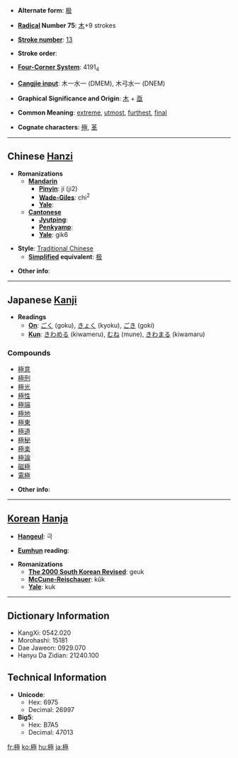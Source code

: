 * '''Alternate form''': [[极]]

* '''[[Wiktionary:Chinese radical index| Radical]] Number 75''': [[Wiktionary:Chinese radical index 木|木]]+9 strokes

* '''[[Wiktionary:Chinese total strokes index|Stroke number]]''': [[Wiktionary:Chinese total strokes index 13|13]]

* '''Stroke order''': 

* '''[[Wiktionary:Chinese four corner index|Four-Corner System]]''': 4191<sub>4</sub>

* '''[[Wiktionary:Chinese Cangjie index|Cangjie input]]''': 木一水一 (DMEM), 木弓水一 (DNEM)

* '''Graphical Significance and Origin''': [[木]] + [[亟]]

* '''Common Meaning''': [[extreme]], [[utmost]], [[furthest]], [[final]]

* '''Cognate characters''': [[殛]], [[革]]

----

== Chinese [[Hanzi]] ==

* '''Romanizations'''
** '''[[Mandarin]]'''
*** '''[[Pinyin]]''': jí (ji2)
*** '''[[Wade-Giles]]''': chi<sup>2</sup>
*** '''[[Yale]]''': 
** '''[[Cantonese]]'''
*** '''[[Jyutping]]''':
*** '''[[Penkyamp]]''': 
*** '''[[Yale]]''': gik6

* '''Style''': [[Traditional Chinese]] 
** '''[[Simplified Chinese|Simplified]] equivalent''': [[极]]

* '''Other info''': 

----

== Japanese [[Kanji]] ==

* '''Readings'''
** '''[[On]]''': [[ごく]] (goku), [[きょく]] (kyoku), [[ごき]] (goki)
** '''[[Kun]]''': [[きわめる]] (kiwameru), [[むね]] (mune), [[きわまる]] (kiwamaru)

===Compounds===
*[[極意]]
*[[極刑]]
*[[極光]]
*[[極性]]
*[[極端]]
*[[極地]]
*[[極東]]
*[[極道]]
*[[極秘]]
*[[極楽]]
*[[極論]]
*[[磁極]]
*[[電極]]

* '''Other info''':  

----

== [[Korean]] [[Hanja]] ==

* '''[[Hangeul]]''': 극

* '''[[Eumhun]] reading''': 

* '''Romanizations'''
** '''[[The 2000 South Korean Revised Romanization|The 2000 South Korean Revised]]''': geuk
** '''[[McCune-Reischauer]]''': kŭk
** '''[[Yale]]''': kuk

----

== Dictionary Information ==

* KangXi: 0542.020
* Morohashi: 15181
* Dae Jaweon: 0929.070
* Hanyu Da Zidian: 21240.100

== Technical Information ==

* '''Unicode''':
** Hex: 6975
** Decimal: 26997
* '''Big5''':
** Hex: B7A5
** Decimal: 47013

[[fr:極]]
[[ko:極]]
[[hu:極]]
[[ja:極]]